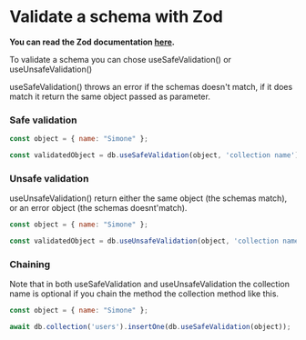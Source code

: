# Validate a schema with Zod

**You can read the Zod documentation [here](https://zod.dev/).**

To validate a schema you can chose useSafeValidation() or useUnsafeValidation()

useSafeValidation() throws an error if the schemas doesn't match, if it does match it return the same object passed as parameter.

### Safe validation
```js filename="Safe schema validation" {3} copy
const object = { name: "Simone" };

const validatedObject = db.useSafeValidation(object, 'collection name');
```

### Unsafe validation
useUnsafeValidation() return either the same object (the schemas match), or an error object (the schemas doesnt'match).

```js filename="Unsafe schema validation" {3} copy
const object = { name: "Simone" };

const validatedObject = db.useUnsafeValidation(object, 'collection name');
```

### Chaining
Note that in both useSafeValidation and useUnsafeValidation the collection name is optional if you chain the method the collection method like this.
```js filename="Unsafe schema validation" {3} copy
const object = { name: "Simone" };

await db.collection('users').insertOne(db.useSafeValidation(object));
```
